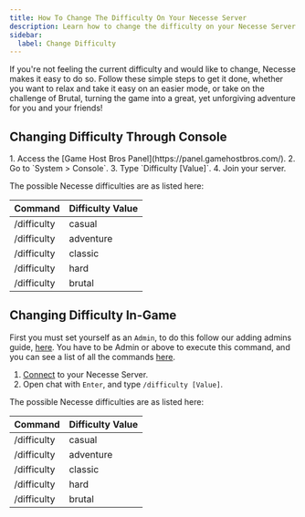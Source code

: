 ```yaml
---
title: How To Change The Difficulty On Your Necesse Server
description: Learn how to change the difficulty on your Necesse Server
sidebar:
  label: Change Difficulty
---
```


If you're not feeling the current difficulty and would like to change, Necesse makes it easy to do so. Follow these simple steps to get it done, whether you want to relax and take it easy on an easier mode, or take on the challenge of Brutal, turning the game into a great, yet unforgiving adventure for you and your friends!

## Changing Difficulty Through Console
<Steps>
  1. Access the [Game Host Bros Panel](https://panel.gamehostbros.com/).
  2. Go to `System > Console`.
  3. Type `Difficulty [Value]`.
  4. Join your server.
</Steps>

The possible Necesse difficulties are as listed here:

| Command      | Difficulty Value |
|--------------|------------------|
| /difficulty  | casual           |
| /difficulty  | adventure        |
| /difficulty  | classic          |
| /difficulty  | hard             |
| /difficulty  | brutal           | 


## Changing Difficulty In-Game

First you must set yourself as an `Admin`, to do this follow our adding admins guide, [here](https://guides.gamehostbros.com/games/necesse/adding-admins/). You have to be Admin or above to execute this command, and you can see a list of all the commands [here](https://guides.gamehostbros.com/games/necesse/adding-admins/#command-list).
<Steps>
  1. [Connect](https://guides.gamehostbros.com/games/necesse/connect-to-server/) to your Necesse Server.
  2. Open chat with `Enter`, and type `/difficulty [Value]`.
</Steps>
The possible Necesse difficulties are as listed here:

| Command      | Difficulty Value |
|--------------|------------------|
| /difficulty  | casual           |
| /difficulty  | adventure        |
| /difficulty  | classic          |
| /difficulty  | hard             |
| /difficulty  | brutal           |
